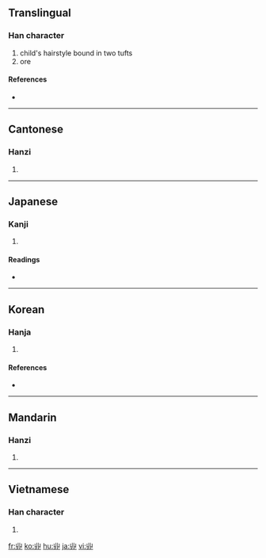 {{see|卝}}<!-- may be replaced by zh-forms -->
==Translingual==

===Han character===
{{Han char|rn=2|rad=丨|as=04|sn=5|four=2277<sub>0</sub>|canj=女中中中一 (VLLLM)}}

# child's hairstyle bound in two tufts
# ore

====References====
* {{Han ref|kx=0079.100|dkj=00077|dj=0161.040|hdz=10052.120|uh=4E31|ud=20017|bh=C963|bd=51555}}

----

==Cantonese==

===Hanzi===
{{yue-hanzi|jyut=|y=gwaan3}}

# {{defn|Cantonese|sort=丨04}}

----

==Japanese==

===Kanji===
{{ja-kanji|grade=|rs=丨04}}

# {{defn|Japanese}}

====Readings====
* {{ja-readings|on=[[かん]] (kan), [[こう]] (kō), [[けん]] (ken)|kun=[[あげまき]] (agemaki), [[あらがね]] (aragane)}}

----

==Korean==

===Hanja===
{{ko-hanja|hangeul=관|rv=gwan|mr=kwan|eumhun=쌍상투|ehrv=ssangsangtu|ehmr=ssangsangt'u|ehy=}}

# {{defn|Korean|sort=丨04}}

====References====
* {{Hanja ref|nav=12882}}

----

==Mandarin==

===Hanzi===
{{cmn-hanzi|pin=[[guàn]] ([[guan4]])|wg=kuan<sup>4</sup>}}

# {{defn|Mandarin|sort=丨04}}

----

==Vietnamese==

===Han character===
{{vi-hantu|[[quán]]|rs=丨04}}

# {{defn|Vietnamese|sort=丨04}}

[[fr:丱]]
[[ko:丱]]
[[hu:丱]]
[[ja:丱]]
[[vi:丱]]